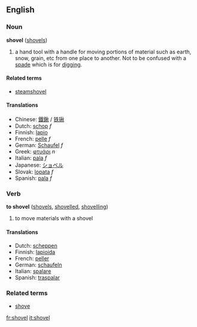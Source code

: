 ==English==
===Noun===
'''shovel''' ([[shovels]])

# a hand tool with a handle for moving portions of material such as earth, snow, grain, etc from one place to another.  Not to be confused with a [[spade]] which is for [[digging]].

====Related terms====
*[[steamshovel]]

====Translations====
*Chinese: [[鐵鍬]] / [[铁锹]]
*Dutch: [[schop]] ''f''
*Finnish: [[lapio]]
*French: [[pelle]] ''f''
*German: [[Schaufel]] ''f''
*Greek: [[φτυάρι]] ''n''
*Italian: [[pala]] ''f''
*Japanese: [[ショベル]]
*Slovak: [[lopata]] ''f''
*Spanish: [[pala]] ''f''

===Verb===
'''to shovel''' ([[shovels]], [[shovelled]], [[shovelling]])

# to move materials with a shovel

====Translations====
*Dutch: [[scheppen]]
*Finnish: [[lapioida]]
*French: [[peller]]
*German: [[schaufeln]]
*Italian: [[spalare]]
*Spanish: [[traspalar]]

===Related terms===
*[[shove]]

[[fr:shovel]]
[[it:shovel]]